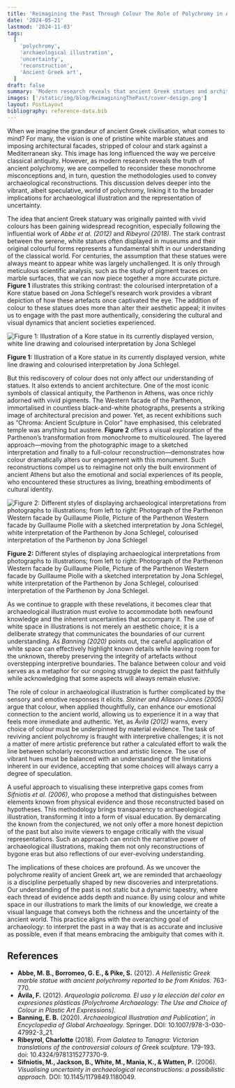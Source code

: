 ```yaml
---
title: 'Reimagining the Past Through Colour The Role of Polychromy in Archaeological Illustration'
date: '2024-05-21'
lastmod: '2024-11-03'
tags:
  [
    'polychromy',
    'archaeological illustration',
    'uncertainty',
    'reconstruction',
    'Ancient Greek art',
  ]
draft: false
summary: 'Modern research reveals that ancient Greek statues and architecture were once vibrant with colour, challenging the long-held belief in their white marble appearance. This blog post explores how these findings impact archaeological illustration, emphasizing the importance of balancing colour with white space to represent both known details and areas of uncertainty. By acknowledging interpretive gaps, we create more honest and engaging depictions of the past.'
images: ['/static/img/blog/ReimaginingThePast/cover-design.png']
layout: PostLayout
bibliography: reference-data.bib
---
```


When we imagine the grandeur of ancient Greek civilisation, what comes to mind? For many, the vision is one of pristine white marble statues and imposing architectural facades, stripped of colour and stark against a Mediterranean sky. This image has long influenced the way we perceive classical antiquity. However, as modern research reveals the truth of ancient polychromy, we are compelled to reconsider these monochrome misconceptions and, in turn, question the methodologies used to convey archaeological reconstructions. This discussion delves deeper into the vibrant, albeit speculative, world of polychromy, linking it to the broader implications for archaeological illustration and the representation of uncertainty.

The idea that ancient Greek statuary was originally painted with vivid colours has been gaining widespread recognition, especially following the influential work of _Abbe et al. (2012)_ and _Ribeyrol (2018)_. The stark contrast between the serene, white statues often displayed in museums and their original colourful forms represents a fundamental shift in our understanding of the classical world. For centuries, the assumption that these statues were always meant to appear white was largely unchallenged. It is only through meticulous scientific analysis, such as the study of pigment traces on marble surfaces, that we can now piece together a more accurate picture. **Figure 1** illustrates this striking contrast: the colourised interpretation of a Kore statue based on Jona Schlegel’s research work provides a vibrant depiction of how these artefacts once captivated the eye. The addition of colour to these statues does more than alter their aesthetic appeal; it invites us to engage with the past more authentically, considering the cultural and visual dynamics that ancient societies experienced.

![Figure 1: Illustration of a Kore statue in its currently displayed version, white line drawing and colourised interpretation by Jona Schlegel](/static/img/blog/ReimaginingThePast/figure1-kore-statue.jpg)

<div className="image-caption">
  <strong>Figure 1:</strong> Illustration of a Kore statue in its currently displayed version, white
  line drawing and colourised interpretation by Jona Schlegel.
</div>

But this rediscovery of colour does not only affect our understanding of statues. It also extends to ancient architecture. One of the most iconic symbols of classical antiquity, the Parthenon in Athens, was once richly adorned with vivid pigments. The Western facade of the Parthenon, immortalised in countless black-and-white photographs, presents a striking image of architectural precision and power. Yet, as recent exhibitions such as “Chroma: Ancient Sculpture in Color” have emphasised, this celebrated temple was anything but austere. **Figure 2** offers a visual exploration of the Parthenon’s transformation from monochrome to multicoloured. The layered approach—moving from the photographic image to a sketched interpretation and finally to a full-colour reconstruction—demonstrates how colour dramatically alters our engagement with this monument. Such reconstructions compel us to reimagine not only the built environment of ancient Athens but also the emotional and social experiences of its people, who encountered these structures as living, breathing embodiments of cultural identity.

![Figure 2: Different styles of displaying archaeological interpretations from photographs to illustrations; from left to right: Photograph of the Parthenon Western facade by Guillaume Piolle, Picture of the Parthenon Western facade by Guillaume Piolle with a sketched interpretation by Jona Schlegel, white interpretation of the Parthenon by Jona Schlegel, colourised interpretation of the Parthenon by Jona Schlegel](/static/img/blog/ReimaginingThePast/figure2-parthenon-facade.jpg)

<div className="image-caption">
  <strong>Figure 2:</strong> Different styles of displaying archaeological interpretations from
  photographs to illustrations; from left to right: Photograph of the Parthenon Western facade by
  Guillaume Piolle, Picture of the Parthenon Western facade by Guillaume Piolle with a sketched
  interpretation by Jona Schlegel, white interpretation of the Parthenon by Jona Schlegel,
  colourised interpretation of the Parthenon by Jona Schlegel.
</div>

As we continue to grapple with these revelations, it becomes clear that archaeological illustration must evolve to accommodate both newfound knowledge and the inherent uncertainties that accompany it. The use of white space in illustrations is not merely an aesthetic choice; it is a deliberate strategy that communicates the boundaries of our current understanding. As _Banning (2020)_ points out, the careful application of white space can effectively highlight known details while leaving room for the unknown, thereby preserving the integrity of artefacts without overstepping interpretive boundaries. The balance between colour and void serves as a metaphor for our ongoing struggle to depict the past faithfully while acknowledging that some aspects will always remain elusive.

The role of colour in archaeological illustration is further complicated by the sensory and emotive responses it elicits. _Steiner and Allason-Jones (2005)_ argue that colour, when applied thoughtfully, can enhance our emotional connection to the ancient world, allowing us to experience it in a way that feels more immediate and authentic. Yet, as _Ávila (2012)_ warns, every choice of colour must be underpinned by material evidence. The task of reviving ancient polychromy is fraught with interpretive challenges; it is not a matter of mere artistic preference but rather a calculated effort to walk the line between scholarly reconstruction and artistic licence. The use of vibrant hues must be balanced with an understanding of the limitations inherent in our evidence, accepting that some choices will always carry a degree of speculation.

A useful approach to visualising these interpretive gaps comes from _Sifniotis et al. (2006)_, who propose a method that distinguishes between elements known from physical evidence and those reconstructed based on hypotheses. This methodology brings transparency to archaeological illustration, transforming it into a form of visual education. By demarcating the known from the conjectured, we not only offer a more honest depiction of the past but also invite viewers to engage critically with the visual representations. Such an approach can enrich the narrative power of archaeological illustrations, making them not only reconstructions of bygone eras but also reflections of our ever-evolving understanding.

The implications of these choices are profound. As we uncover the polychrome reality of ancient Greek art, we are reminded that archaeology is a discipline perpetually shaped by new discoveries and interpretations. Our understanding of the past is not static but a dynamic tapestry, where each thread of evidence adds depth and nuance. By using colour and white space in our illustrations to mark the limits of our knowledge, we create a visual language that conveys both the richness and the uncertainty of the ancient world. This practice aligns with the overarching goal of archaeology: to interpret the past in a way that is as accurate and inclusive as possible, even if that means embracing the ambiguity that comes with it.

## References

- **Abbe, M. B., Borromeo, G. E., & Pike, S.** (2012). _A Hellenistic Greek marble statue with ancient polychromy reported to be from Knidos._ 763-770.
- **Ávila, F.** (2012). _Arqueología policroma. El uso y la elección del color en expresiones plásticas [Polychrome Archaeology: The Use and Choice of Colour in Plastic Art Expressions]._
- **Banning, E. B.** (2020). _Archaeological Illustration and Publication', in Encyclopedia of Global Archaeology._ Springer. DOI: 10.1007/978-3-030-47992-3_21.
- **Ribeyrol, Charlotte** (2018). _From Galatea to Tanagra: Victorian translations of the controversial colours of Greek sculpture._ 179-193. doi: 10.4324/9781315277370-9.
- **Sifniotis, M., Jackson, B., White, M., Mania, K., & Watten, P.** (2006). _Visualising uncertainty in archaeological reconstructions: a possibilistic approach._ DOI: 10.1145/1179849.1180049.
